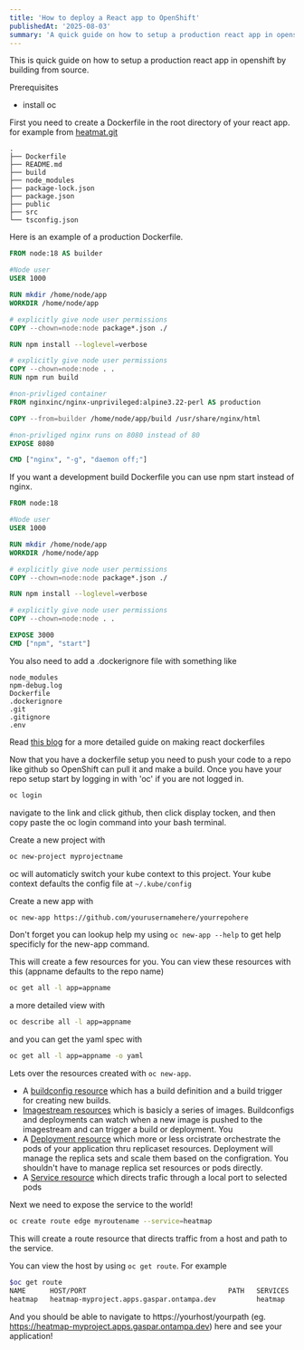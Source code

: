 ```yaml
---
title: 'How to deploy a React app to OpenShift'
publishedAt: '2025-08-03'
summary: 'A quick guide on how to setup a production react app in openshift by building from source.'
---
```


This is quick guide on how to setup a production react app in openshift by building from source.

Prerequisites
- install oc

First you need to create a Dockerfile in the root directory of your react app.
for example from [heatmat.git](https://github.com/chris-kaiser-7/heatmap)
```
.
├── Dockerfile
├── README.md
├── build
├── node_modules
├── package-lock.json
├── package.json
├── public
├── src
└── tsconfig.json
```

Here is an example of a production Dockerfile.
```dockerfile
FROM node:18 AS builder

#Node user
USER 1000

RUN mkdir /home/node/app
WORKDIR /home/node/app

# explicitly give node user permissions
COPY --chown=node:node package*.json ./

RUN npm install --loglevel=verbose

# explicitly give node user permissions
COPY --chown=node:node . .
RUN npm run build

#non-privliged container
FROM nginxinc/nginx-unprivileged:alpine3.22-perl AS production

COPY --from=builder /home/node/app/build /usr/share/nginx/html

#non-privliged nginx runs on 8080 instead of 80
EXPOSE 8080 

CMD ["nginx", "-g", "daemon off;"]
```

If you want a development build Dockerfile you can use npm start instead of nginx.
```dockerfile
FROM node:18

#Node user
USER 1000

RUN mkdir /home/node/app
WORKDIR /home/node/app

# explicitly give node user permissions
COPY --chown=node:node package*.json ./

RUN npm install --loglevel=verbose

# explicitly give node user permissions
COPY --chown=node:node . .

EXPOSE 3000
CMD ["npm", "start"]
```

You also need to add a .dockerignore file with something like
```
node_modules
npm-debug.log
Dockerfile
.dockerignore
.git
.gitignore
.env
```

Read [this blog](https://www.docker.com/blog/how-to-dockerize-react-app/) for a more detailed guide on making react dockerfiles 

Now that you have a dockerfile setup you need to push your code to a repo like github so OpenShift can pull it and make a build.
Once you have your repo setup start by logging in with 'oc' if you are not logged in.
```bash
oc login
```
navigate to the link and click github, then click display tocken, and then copy paste the oc login command into your bash terminal.

Create a new project with
```bash
oc new-project myprojectname
```
oc will automaticly switch your kube context to this project. Your kube context defaults the config file at `~/.kube/config`

Create a new app with 
```bash
oc new-app https://github.com/yourusernamehere/yourrepohere
```
Don't forget you can lookup help my using `oc new-app --help` to get help specificly for the new-app command.

This will create a few resources for you.
You can view these resources with this (appname defaults to the repo name)
```bash
oc get all -l app=appname
```
a more detailed view with
```bash
oc describe all -l app=appname
```
and you can get the yaml spec with 
```bash
oc get all -l app=appname -o yaml
```

Lets over the resources created with `oc new-app`.
- A [buildconfig resource](https://docs.redhat.com/en/documentation/openshift_container_platform/4.19/html/builds_using_buildconfig/understanding-buildconfigs)
  which has a build definition and a build trigger for creating new builds.
- [Imagestream resources](https://docs.redhat.com/en/documentation/openshift_container_platform/4.19/html/images/managing-image-streams)
  which is basicly a series of images. Buildconfigs and deployments can watch when a new image is pushed to the imagestream and can trigger a build or deployment.
  You
- A [Deployment resource](https://docs.redhat.com/en/documentation/openshift_container_platform/4.19/html/building_applications/deployments)
  which more or less orcistrate orchestrate the pods of your application thru replicaset resources.
  Deployment will manage the replica sets and scale them based on the configration.
  You shouldn't have to manage replica set resources or pods directly.
- A [Service resource](https://docs.redhat.com/en/documentation/openshift_container_platform/4.19/html/network_apis/service-v1)
  which directs trafic through a local port to selected pods 

Next we need to expose the service to the world!
```bash
oc create route edge myroutename --service=heatmap
```
This will create a route resource that directs traffic from a host and path to the service.

You can view the host by using `oc get route`. For example
```bash
$oc get route
NAME      HOST/PORT                                   PATH   SERVICES   PORT       TERMINATION   WILDCARD
heatmap   heatmap-myproject.apps.gaspar.ontampa.dev          heatmap    8080-tcp   edge          None
```
And you should be able to navigate to https://yourhost/yourpath (eg. https://heatmap-myproject.apps.gaspar.ontampa.dev) here and see your application!






